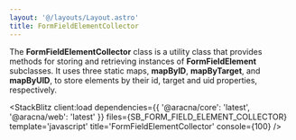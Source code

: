 ```yaml
---
layout: '@/layouts/Layout.astro'
title: FormFieldElementCollector
---
```



The **FormFieldElementCollector** class is a utility class that provides methods for storing and retrieving instances of **FormFieldElement** subclasses. It uses three static maps, **mapByID**, **mapByTarget**, and **mapByUID**, to store elements by their id, target and uid properties, respectively.

<StackBlitz
  client:load
  dependencies={{
    '@aracna/core': 'latest',
    '@aracna/web': 'latest'
  }}
  files={SB_FORM_FIELD_ELEMENT_COLLECTOR}
  template='javascript'
  title='FormFieldElementCollector'
  console={100}
/>
